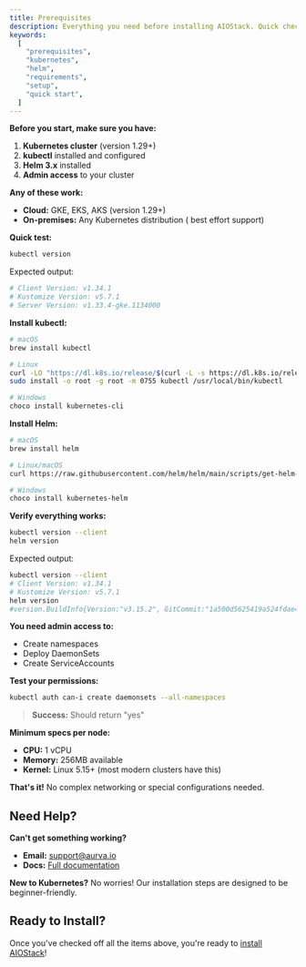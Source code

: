 ```yaml
---
title: Prerequisites
description: Everything you need before installing AIOStack. Quick checklist to get you ready in 2 minutes.
keywords:
  [
    "prerequisites",
    "kubernetes",
    "helm",
    "requirements",
    "setup",
    "quick start",
  ]
---
```


<Step>
<StepItem title="Quick Checklist">

**Before you start, make sure you have:**

1. **Kubernetes cluster** (version 1.29+)
2. **kubectl** installed and configured
3. **Helm 3.x** installed
4. **Admin access** to your cluster


</StepItem>

<StepItem title="Kubernetes Cluster">

**Any of these work:**
- **Cloud:** GKE, EKS, AKS (version 1.29+)
- **On-premises:** Any Kubernetes distribution ( best effort support)

**Quick test:**
```bash
kubectl version
```

Expected output:
```sh
# Client Version: v1.34.1
# Kustomize Version: v5.7.1
# Server Version: v1.33.4-gke.1134000
```

</StepItem>

<StepItem title="Required Tools">

**Install kubectl:**
```bash
# macOS
brew install kubectl

# Linux
curl -LO "https://dl.k8s.io/release/$(curl -L -s https://dl.k8s.io/release/stable.txt)/bin/linux/amd64/kubectl"
sudo install -o root -g root -m 0755 kubectl /usr/local/bin/kubectl

# Windows
choco install kubernetes-cli
```

**Install Helm:**
```bash
# macOS
brew install helm

# Linux/macOS
curl https://raw.githubusercontent.com/helm/helm/main/scripts/get-helm-3 | bash

# Windows
choco install kubernetes-helm
```

**Verify everything works:**
```bash
kubectl version --client
helm version
```

Expected output:
```sh
kubectl version --client
# Client Version: v1.34.1
# Kustomize Version: v5.7.1
helm version
#version.BuildInfo{Version:"v3.15.2", GitCommit:"1a500d5625419a524fdae4b33de351cc4f58ec35", GitTreeState:"clean", GoVersion:"go1.22.4"}
```
</StepItem>

<StepItem title="Cluster Permissions">

**You need admin access to:**
- Create namespaces
- Deploy DaemonSets
- Create ServiceAccounts

**Test your permissions:**
```bash
kubectl auth can-i create daemonsets --all-namespaces
```

> **Success:** Should return "yes"

</StepItem>

<StepItem title="System Requirements">

**Minimum specs per node:**
- **CPU:** 1 vCPU
- **Memory:** 256MB available
- **Kernel:** Linux 5.15+ (most modern clusters have this)

**That's it!** No complex networking or special configurations needed.

</StepItem>
</Step>

## Need Help?

**Can't get something working?**
- **Email:** support@aurva.io
- **Docs:** [Full documentation](/docs/home)

**New to Kubernetes?** No worries! Our installation steps are designed to be beginner-friendly.

## Ready to Install?

Once you've checked off all the items above, you're ready to [install AIOStack](/docs/installation/steps)!


